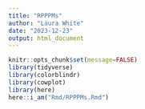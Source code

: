 ```yaml
---
title: "RPPPMs"
author: "Laura White"
date: "2023-12-23"
output: html_document
---
```

```r
knitr::opts_chunk$set(message=FALSE)
library(tidyverse)
library(colorblindr)
library(cowplot)
library(here)
here::i_am("Rmd/RPPPMs.Rmd")
```
